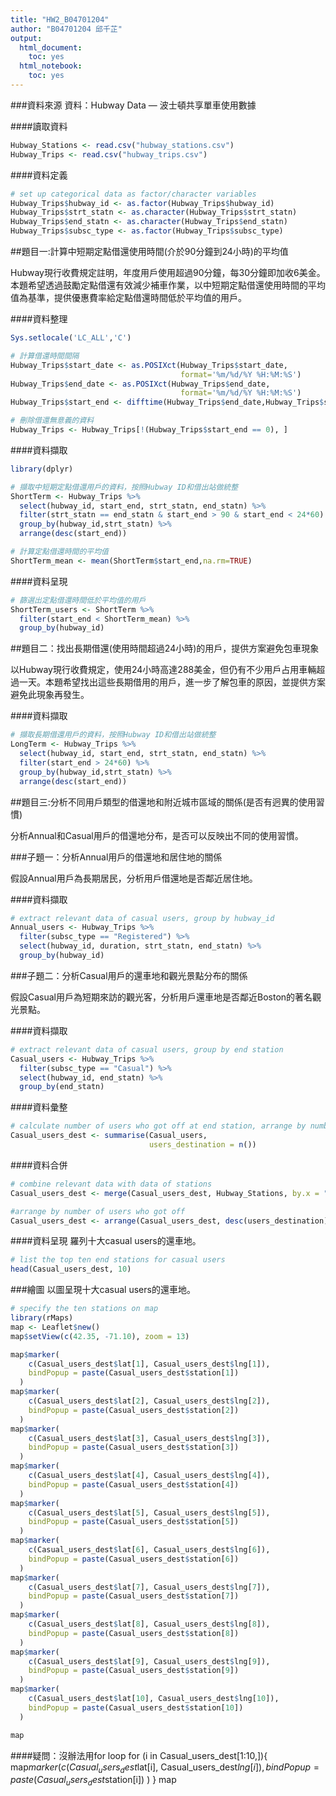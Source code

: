 ---
title: "HW2_B04701204"
author: "B04701204 邱千芷"
output: 
  html_document:
    toc: yes
  html_notebook:
    toc: yes
---
###資料來源
資料：Hubway Data — 波士頓共享單車使用數據

####讀取資料
```{r}
Hubway_Stations <- read.csv("hubway_stations.csv")
Hubway_Trips <- read.csv("hubway_trips.csv")
```

####資料定義
```{r}
# set up categorical data as factor/character variables
Hubway_Trips$hubway_id <- as.factor(Hubway_Trips$hubway_id)
Hubway_Trips$strt_statn <- as.character(Hubway_Trips$strt_statn) 
Hubway_Trips$end_statn <- as.character(Hubway_Trips$end_statn) 
Hubway_Trips$subsc_type <- as.factor(Hubway_Trips$subsc_type) 
```

##題目一:計算中短期定點借還使用時間(介於90分鐘到24小時)的平均值

Hubway現行收費規定註明，年度用戶使用超過90分鐘，每30分鐘即加收6美金。本題希望透過鼓勵定點借還有效減少補車作業，以中短期定點借還使用時間的平均值為基準，提供優惠費率給定點借還時間低於平均值的用戶。

####資料整理
```{r}
Sys.setlocale('LC_ALL','C')

# 計算借還時間間隔
Hubway_Trips$start_date <- as.POSIXct(Hubway_Trips$start_date,
                                      format='%m/%d/%Y %H:%M:%S')
Hubway_Trips$end_date <- as.POSIXct(Hubway_Trips$end_date,
                                      format='%m/%d/%Y %H:%M:%S')
Hubway_Trips$start_end <- difftime(Hubway_Trips$end_date,Hubway_Trips$start_date,units="mins")

# 刪除借還無意義的資料
Hubway_Trips <- Hubway_Trips[!(Hubway_Trips$start_end == 0), ] 
```

####資料擷取
```{r}
library(dplyr)

# 擷取中短期定點借還用戶的資料，按照Hubway ID和借出站做統整
ShortTerm <- Hubway_Trips %>%
  select(hubway_id, start_end, strt_statn, end_statn) %>%
  filter(strt_statn == end_statn & start_end > 90 & start_end < 24*60) %>%
  group_by(hubway_id,strt_statn) %>%
  arrange(desc(start_end))

# 計算定點借還時間的平均值
ShortTerm_mean <- mean(ShortTerm$start_end,na.rm=TRUE)
```

####資料呈現
```{r}
# 篩選出定點借還時間低於平均值的用戶
ShortTerm_users <- ShortTerm %>%
  filter(start_end < ShortTerm_mean) %>%
  group_by(hubway_id) 
```

##題目二：找出長期借還(使用時間超過24小時)的用戶，提供方案避免包車現象

以Hubway現行收費規定，使用24小時高達288美金，但仍有不少用戶占用車輛超過一天。本題希望找出這些長期借用的用戶，進一步了解包車的原因，並提供方案避免此現象再發生。

####資料擷取
```{r}
# 擷取長期借還用戶的資料，按照Hubway ID和借出站做統整
LongTerm <- Hubway_Trips %>%
  select(hubway_id, start_end, strt_statn, end_statn) %>%
  filter(start_end > 24*60) %>%
  group_by(hubway_id,strt_statn) %>%
  arrange(desc(start_end))
```


##題目三:分析不同用戶類型的借還地和附近城市區域的關係(是否有迥異的使用習慣)

分析Annual和Casual用戶的借還地分布，是否可以反映出不同的使用習慣。

###子題一：分析Annual用戶的借還地和居住地的關係

假設Annual用戶為長期居民，分析用戶借還地是否鄰近居住地。

####資料擷取
```{r}
# extract relevant data of casual users, group by hubway_id
Annual_users <- Hubway_Trips %>%
  filter(subsc_type == "Registered") %>%
  select(hubway_id, duration, strt_statn, end_statn) %>%
  group_by(hubway_id) 
```

###子題二：分析Casual用戶的還車地和觀光景點分布的關係

假設Casual用戶為短期來訪的觀光客，分析用戶還車地是否鄰近Boston的著名觀光景點。

####資料擷取
```{r}
# extract relevant data of casual users, group by end station
Casual_users <- Hubway_Trips %>%
  filter(subsc_type == "Casual") %>%
  select(hubway_id, end_statn) %>%
  group_by(end_statn) 
```

####資料彙整
```{r}
# calculate number of users who got off at end station, arrange by number
Casual_users_dest <- summarise(Casual_users,
                               users_destination = n())
```

####資料合併
```{r}
# combine relevant data with data of stations
Casual_users_dest <- merge(Casual_users_dest, Hubway_Stations, by.x = "end_statn", by.y = "id")

#arrange by number of users who got off
Casual_users_dest <- arrange(Casual_users_dest, desc(users_destination))
```

####資料呈現
羅列十大casual users的還車地。
```{r}
# list the top ten end stations for casual users
head(Casual_users_dest, 10)
```

###繪圖
以圖呈現十大casual users的還車地。
```{r}
# specify the ten stations on map
library(rMaps)
map <- Leaflet$new()
map$setView(c(42.35, -71.10), zoom = 13)

map$marker(
    c(Casual_users_dest$lat[1], Casual_users_dest$lng[1]),
    bindPopup = paste(Casual_users_dest$station[1])
  )
map$marker(
    c(Casual_users_dest$lat[2], Casual_users_dest$lng[2]),
    bindPopup = paste(Casual_users_dest$station[2])
  )
map$marker(
    c(Casual_users_dest$lat[3], Casual_users_dest$lng[3]),
    bindPopup = paste(Casual_users_dest$station[3])
  )
map$marker(
    c(Casual_users_dest$lat[4], Casual_users_dest$lng[4]),
    bindPopup = paste(Casual_users_dest$station[4])
  )
map$marker(
    c(Casual_users_dest$lat[5], Casual_users_dest$lng[5]),
    bindPopup = paste(Casual_users_dest$station[5])
  )
map$marker(
    c(Casual_users_dest$lat[6], Casual_users_dest$lng[6]),
    bindPopup = paste(Casual_users_dest$station[6])
  )
map$marker(
    c(Casual_users_dest$lat[7], Casual_users_dest$lng[7]),
    bindPopup = paste(Casual_users_dest$station[7])
  )
map$marker(
    c(Casual_users_dest$lat[8], Casual_users_dest$lng[8]),
    bindPopup = paste(Casual_users_dest$station[8])
  )
map$marker(
    c(Casual_users_dest$lat[9], Casual_users_dest$lng[9]),
    bindPopup = paste(Casual_users_dest$station[9])
  )
map$marker(
    c(Casual_users_dest$lat[10], Casual_users_dest$lng[10]),
    bindPopup = paste(Casual_users_dest$station[10])
  )

map
```

####疑問：沒辦法用for loop
for (i in Casual_users_dest[1:10,]){
  map$marker(
    c(Casual_users_dest$lat[i], Casual_users_dest$lng[i]),
    bindPopup = paste(Casual_users_dest$station[i])
  )
}
map